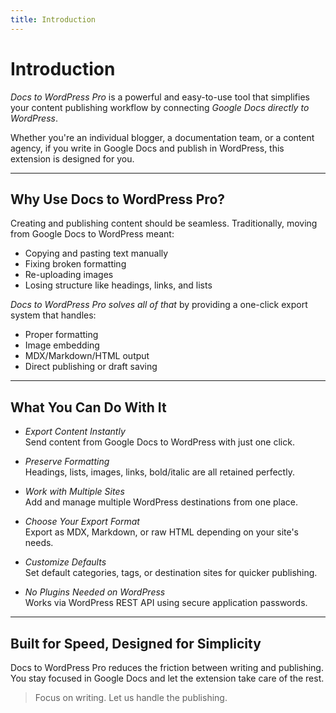 ```yaml
---
title: Introduction
---
```


# Introduction

_Docs to WordPress Pro_ is a powerful and easy-to-use tool that simplifies your content publishing workflow by connecting _Google Docs directly to WordPress_.

Whether you're an individual blogger, a documentation team, or a content agency, if you write in Google Docs and publish in WordPress, this extension is designed for you.

---

## Why Use Docs to WordPress Pro?

Creating and publishing content should be seamless. Traditionally, moving from Google Docs to WordPress meant:

- Copying and pasting text manually
- Fixing broken formatting
- Re-uploading images
- Losing structure like headings, links, and lists

_Docs to WordPress Pro solves all of that_ by providing a one-click export system that handles:

- Proper formatting
- Image embedding
- MDX/Markdown/HTML output
- Direct publishing or draft saving

---

## What You Can Do With It

- _Export Content Instantly_  
  Send content from Google Docs to WordPress with just one click.

- _Preserve Formatting_  
  Headings, lists, images, links, bold/italic are all retained perfectly.

- _Work with Multiple Sites_  
  Add and manage multiple WordPress destinations from one place.

- _Choose Your Export Format_  
  Export as MDX, Markdown, or raw HTML depending on your site's needs.

- _Customize Defaults_  
  Set default categories, tags, or destination sites for quicker publishing.

- _No Plugins Needed on WordPress_  
  Works via WordPress REST API using secure application passwords.

---

## Built for Speed, Designed for Simplicity

Docs to WordPress Pro reduces the friction between writing and publishing. You stay focused in Google Docs and let the extension take care of the rest.

> Focus on writing. Let us handle the publishing.
